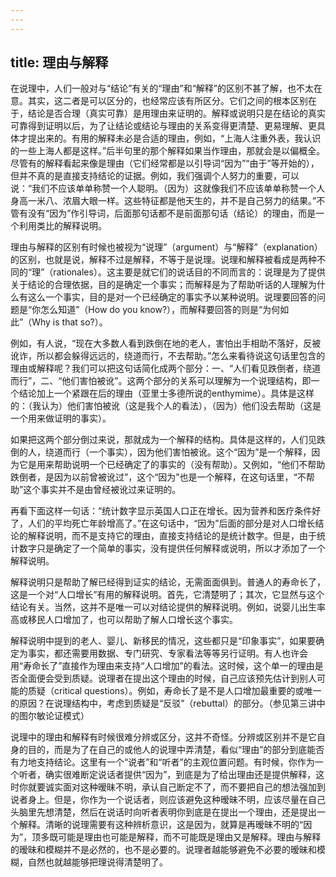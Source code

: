 ```yaml
---
---
---
```

title: 理由与解释
---





在说理中，人们一般对与“结论”有关的“理由”和“解释”的区别不甚了解，也不太在意。其实，这二者是可以区分的，也经常应该有所区分。它们之间的根本区别在于，结论是否合理（真实可靠）是用理由来证明的。解释或说明只是在结论的真实可靠得到证明以后，为了让结论或结论与理由的关系变得更清楚、更易理解、更具体才提出来的。有用的解释未必是合适的理由，例如，“上海人注重外表，我认识的一些上海人都是这样。”后半句里的那个解释如果当作理由，那就会是以偏概全。尽管有的解释看起来像是理由（它们经常都是以引导词“因为”“由于”等开始的），但并不真的是直接支持结论的证据。例如，我们强调个人努力的重要，可以说：“我们不应该单单称赞一个人聪明。（因为）这就像我们不应该单单称赞一个人身高一米八、浓眉大眼一样。这些特征都是他天生的，并不是自己努力的结果。”不管有没有“因为”作引导词，后面那句话都不是前面那句话（结论）的理由，而是一个利用类比的解释说明。

理由与解释的区别有时候也被视为“说理”（argument）与“解释”（explanation）的区别，也就是说，解释不过是解释，不等于是说理。说理和解释被看成是两种不同的“理”（rationales）。这主要是就它们的说话目的不同而言的：说理是为了提供关于结论的合理依据，目的是确定一个事实；而解释是为了帮助听话的人理解为什么有这么一个事实，目的是对一个已经确定的事实予以某种说明。说理要回答的问题是“你怎么知道”（How do you know?），而解释要回答的则是“为何如此”（Why is that so?）。

例如，有人说，“现在大多数人看到跌倒在地的老人，害怕出手相助不落好，反被讹诈，所以都会躲得远远的，绕道而行，不去帮助。”怎么来看待说这句话里包含的理由或解释呢？我们可以把这句话简化成两个部分：一、“人们看见跌倒者，绕道而行”，二、“他们害怕被讹”。这两个部分的关系可以理解为一个说理结构，即一个结论加上一个紧跟在后的理由（亚里士多德所说的enthymime）。具体是这样的：（我认为）他们害怕被讹（这是我个人的看法），（因为）他们没去帮助（这是一个用来做证明的事实）。

如果把这两个部分倒过来说，那就成为一个解释的结构。具体是这样的，人们见跌倒的人，绕道而行（一个事实），因为他们害怕被讹。这个“因为”是一个解释，因为它是用来帮助说明一个已经确定了的事实的（没有帮助）。又例如，“他们不帮助跌倒者，是因为以前曾被讹过”，这个“因为”也是一个解释，在这句话里，“不帮助”这个事实并不是由曾经被讹过来证明的。

再看下面这样一句话：“统计数字显示英国人口正在增长。因为营养和医疗条件好了，人们的平均死亡年龄增高了。”在这句话中，“因为”后面的部分是对人口增长结论的解释说明，而不是支持它的理由，直接支持结论的是统计数字。但是，由于统计数字只是确定了一个简单的事实，没有提供任何解释或说明，所以才添加了一个解释说明。

解释说明只是帮助了解已经得到证实的结论，无需面面俱到。普通人的寿命长了，这是一个对“人口增长”有用的解释说明。首先，它清楚明了；其次，它显然与这个结论有关。当然，这并不是唯一可以对结论提供的解释说明。例如，说婴儿出生率高或移民人口增加了，也可以帮助了解人口增长这个事实。

解释说明中提到的老人、婴儿、新移民的情况，这些都只是“印象事实”，如果要确定为事实，都还需要用数据、专门研究、专家看法等等另行证明。有人也许会用“寿命长了”直接作为理由来支持“人口增加”的看法。这时候，这个单一的理由是否全面便会受到质疑。说理者在提出这个理由的时候，自己应该预先估计到别人可能的质疑（critical questions）。例如，寿命长了是不是人口增加最重要的或唯一的原因？在说理结构中，考虑到质疑是“反驳”（rebuttal）的部分。（参见第三讲中的图尔敏论证模式）

说理中的理由和解释有时候很难分辨或区分，这并不奇怪。分辨或区别并不是它自身的目的，而是为了在自己的或他人的说理中弄清楚，看似“理由”的部分到底能否有力地支持结论。这里有一个“说者”和“听者”的主观位置问题。有时候，你作为一个听者，确实很难断定说话者提供“因为”，到底是为了给出理由还是提供解释，这时你就要诚实面对这种暧昧不明，承认自己断定不了，而不要把自己的想法强加到说者身上。但是，你作为一个说话者，则应该避免这种暧昧不明，应该尽量在自己头脑里先想清楚，然后在说话时向听者表明你到底是在提出一个理由，还是提出一个解释。清晰的说理需要有这种辨析意识，这是因为，就算是再暧昧不明的“因为”，顶多既可能是理由也可能是解释，而不可能既是理由又是解释。理由与解释的暧昧和模糊并不是必然的，也不是必要的。说理者越能够避免不必要的暧昧和模糊，自然也就越能够把理说得清楚明了。